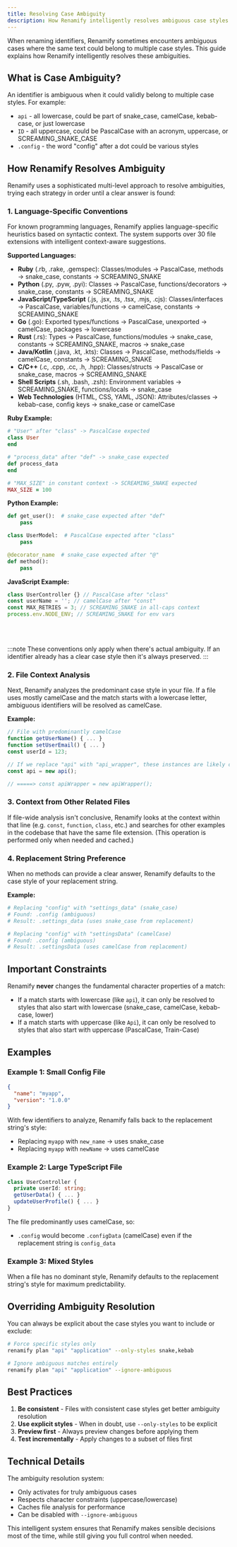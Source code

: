 ```yaml
---
title: Resolving Case Ambiguity
description: How Renamify intelligently resolves ambiguous case styles
---
```


When renaming identifiers, Renamify sometimes encounters ambiguous cases where
the same text could belong to multiple case styles. This guide explains how
Renamify intelligently resolves these ambiguities.

## What is Case Ambiguity?

An identifier is ambiguous when it could validly belong to multiple case styles.
For example:

- `api` - all lowercase, could be part of snake_case, camelCase, kebab-case, or
  just lowercase
- `ID` - all uppercase, could be PascalCase with an acronym, uppercase, or
  SCREAMING_SNAKE_CASE
- `.config` - the word "config" after a dot could be various styles

## How Renamify Resolves Ambiguity

Renamify uses a sophisticated multi-level approach to resolve ambiguities,
trying each strategy in order until a clear answer is found:

### 1. Language-Specific Conventions

For known programming languages, Renamify applies language-specific heuristics
based on syntactic context. The system supports over 30 file extensions with
intelligent context-aware suggestions.

**Supported Languages:**

- **Ruby** (.rb, .rake, .gemspec): Classes/modules → PascalCase, methods →
  snake_case, constants → SCREAMING_SNAKE
- **Python** (.py, .pyw, .pyi): Classes → PascalCase, functions/decorators →
  snake_case, constants → SCREAMING_SNAKE
- **JavaScript/TypeScript** (.js, .jsx, .ts, .tsx, .mjs, .cjs):
  Classes/interfaces → PascalCase, variables/functions → camelCase, constants →
  SCREAMING_SNAKE
- **Go** (.go): Exported types/functions → PascalCase, unexported → camelCase,
  packages → lowercase
- **Rust** (.rs): Types → PascalCase, functions/modules → snake_case, constants
  → SCREAMING_SNAKE, macros → snake_case
- **Java/Kotlin** (.java, .kt, .kts): Classes → PascalCase, methods/fields →
  camelCase, constants → SCREAMING_SNAKE
- **C/C++** (.c, .cpp, .cc, .h, .hpp): Classes/structs → PascalCase or
  snake_case, macros → SCREAMING_SNAKE
- **Shell Scripts** (.sh, .bash, .zsh): Environment variables → SCREAMING_SNAKE,
  functions/locals → snake_case
- **Web Technologies** (HTML, CSS, YAML, JSON): Attributes/classes → kebab-case,
  config keys → snake_case or camelCase

**Ruby Example:**

```ruby
# "User" after "class" -> PascalCase expected
class User
end

# "process_data" after "def" -> snake_case expected
def process_data
end

# "MAX_SIZE" in constant context -> SCREAMING_SNAKE expected
MAX_SIZE = 100
```

**Python Example:**

```python
def get_user():  # snake_case expected after "def"
    pass

class UserModel:  # PascalCase expected after "class"
    pass

@decorator_name  # snake_case expected after "@"
def method():
    pass
```

**JavaScript Example:**

```javascript
class UserController {} // PascalCase after "class"
const userName = ''; // camelCase after "const"
const MAX_RETRIES = 3; // SCREAMING_SNAKE in all-caps context
process.env.NODE_ENV; // SCREAMING_SNAKE for env vars
```

<br />
<br />

:::note
These conventions only apply when there's actual ambiguity. If an
identifier already has a clear case style then it's always preserved.
:::

### 2. File Context Analysis

Next, Renamify analyzes the predominant case style in your file. If a file uses
mostly camelCase and the match starts with a lowercase letter, ambiguous
identifiers will be resolved as camelCase.

**Example:**

```javascript
// File with predominantly camelCase
function getUserName() { ... }
function setUserEmail() { ... }
const userId = 123;

// If we replace "api" with "api_wrapper", these instances are likely camelCase:
const api = new api();

// =====> const apiWrapper = new apiWrapper();
```

### 3. Context from Other Related Files

If file-wide analysis isn't conclusive, Renamify looks at the context within that line
(e.g. `const`, `function`, `class`, etc.) and searches for other examples in the
codebase that have the same file extension. (This operation is performed only
when needed and cached.)

### 4. Replacement String Preference

When no methods can provide a clear answer, Renamify defaults to the case style
of your replacement string.

**Example:**

```bash
# Replacing "config" with "settings_data" (snake_case)
# Found: .config (ambiguous)
# Result: .settings_data (uses snake_case from replacement)

# Replacing "config" with "settingsData" (camelCase)
# Found: .config (ambiguous)
# Result: .settingsData (uses camelCase from replacement)
```

## Important Constraints

Renamify **never** changes the fundamental character properties of a match:

- If a match starts with lowercase (like `api`), it can only be resolved to
  styles that also start with lowercase (snake_case, camelCase, kebab-case,
  lower)
- If a match starts with uppercase (like `Api`), it can only be resolved to
  styles that also start with uppercase (PascalCase, Train-Case)

## Examples

### Example 1: Small Config File

```json
{
  "name": "myapp",
  "version": "1.0.0"
}
```

With few identifiers to analyze, Renamify falls back to the replacement string's
style:

- Replacing `myapp` with `new_name` → uses snake_case
- Replacing `myapp` with `newName` → uses camelCase

### Example 2: Large TypeScript File

```typescript
class UserController {
  private userId: string;
  getUserData() { ... }
  updateUserProfile() { ... }
}
```

The file predominantly uses camelCase, so:

- `.config` would become `.configData` (camelCase) even if the replacement string is
  `config_data`

### Example 3: Mixed Styles

When a file has no dominant style, Renamify defaults to the replacement string's
style for maximum predictability.

## Overriding Ambiguity Resolution

You can always be explicit about the case styles you want to include or exclude:

```bash
# Force specific styles only
renamify plan "api" "application" --only-styles snake,kebab

# Ignore ambiguous matches entirely
renamify plan "api" "application" --ignore-ambiguous
```

## Best Practices

1. **Be consistent** - Files with consistent case styles get better ambiguity
   resolution
2. **Use explicit styles** - When in doubt, use `--only-styles` to be explicit
3. **Preview first** - Always preview changes before applying them
4. **Test incrementally** - Apply changes to a subset of files first

## Technical Details

The ambiguity resolution system:

- Only activates for truly ambiguous cases
- Respects character constraints (uppercase/lowercase)
- Caches file analysis for performance
- Can be disabled with `--ignore-ambiguous`

This intelligent system ensures that Renamify makes sensible decisions most of the time,
while still giving you full control when needed.
